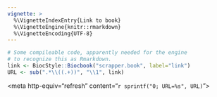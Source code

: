 ```yaml
---
vignette: >
  %\VignetteIndexEntry{Link to book}
  %\VignetteEngine{knitr::rmarkdown}
  %\VignetteEncoding{UTF-8}
---    
```


```r
# Some compileable code, apparently needed for the engine
# to recognize this as Rmarkdown.
link <- BiocStyle::Biocbook("scrapper.book", label="link")
URL <- sub(".*\\((.+))", "\\1", link)
```

<meta charset="utf-8">
<meta http-equiv="refresh" content="`r sprintf("0; URL=%s", URL)`">
<link rel="canonical" href="`r URL`">
